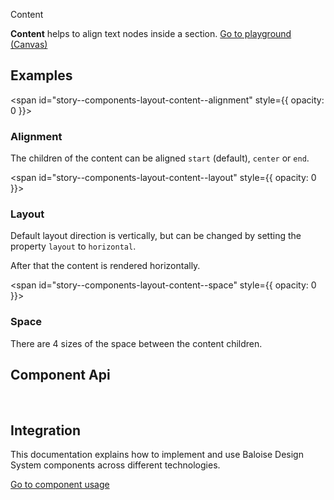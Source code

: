 
<bal-doc-banner id="story--components-layout-content--basic" >Content</bal-doc-banner>

<bal-doc-lead>
  <b>Content</b> helps to align text nodes inside a section.
</bal-doc-lead>

<Canvas withSource="open">
  <Story id="components-layout-content--basic" />
</Canvas>

<bal-doc-app>
  <bal-button-group class="mb-large" position="center">
    <a class="button is-primary" href="?path=/story/components-layout-content--basic">
      Go to playground (Canvas)
    </a>
    <bal-doc-code-sandbox
      framework="angular"
      template={Basic.parameters.docs.source.code}
    ></bal-doc-code-sandbox>
    <bal-doc-code-sandbox
      framework="html"
      template={Basic.parameters.docs.source.code}
      modules="layout"
    ></bal-doc-code-sandbox>
  </bal-button-group>
</bal-doc-app>

## Examples

<span id="story--components-layout-content--alignment" style={{ opacity: 0 }}></span>

### Alignment

The children of the content can be aligned `start` (default), `center` or `end`.

<Canvas>
  <Story id="components-layout-content--alignment" />
</Canvas>

<span id="story--components-layout-content--layout" style={{ opacity: 0 }}></span>

### Layout

Default layout direction is vertically, but can be changed by setting the property `layout` to `horizontal`.

After that the content is rendered horizontally.

<Canvas>
  <Story id="components-layout-content--layout" />
</Canvas>

<span id="story--components-layout-content--space" style={{ opacity: 0 }}></span>

### Space

There are 4 sizes of the space between the content children.

<Canvas>
  <Story id="components-layout-content--space" />
</Canvas>

## Component Api


<Description markdown={readme} />

<br />

## Integration

This documentation explains how to implement and use Baloise Design System components across different technologies.

<a class="button is-primary" href="?path=/docs/development-components--page">
  Go to component usage
</a>


<Description markdown={theming} />


<Description markdown={testing} />

<bal-doc-github link="/components/layout/bal-content/stories/bal-content.docs.mdx"></bal-doc-github>

